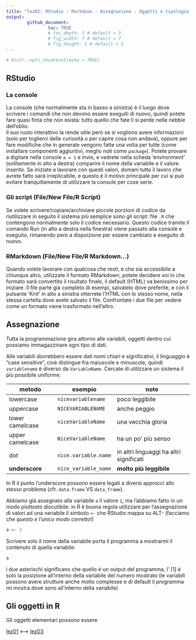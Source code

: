 ```yaml
---
title: "lez02: RStudio - Markdown - Assegnazione - Oggetti e tipologie di variabili"
output: 
        github_document:
                toc: TRUE
                # toc_depth: 3 # default = 3
                # fig_width: 7 # default = 7
                # fig_height: 5 # default = 5
---
```


```r
# knitr::opts_chunk$set(echo = TRUE)
```
## RStudio

### La console
La console (che normalmente sta in basso a sinistra) è il luogo dove scrivere i comandi che non devono essere eseguiti di nuovo, quindi potete fare quasi finta che non esista: tutto quello che fate li si perde nelle nebbie dell'oblio.  
Il suo ruolo interattivo la rende utile però se si vogliono avere informazioni (solo per toglierci delle curiosità o per capire cosa non andava), oppure per fare modifiche che in generale vengono fatte una volta per tutte (come installare componenti aggiuntivi, meglio noti come `package`).
Potete provare a digitare nella console `a = 1` e invio, e vedrete nella scheda 'environment' (solitamente in alto a destra) comparire il nome della variabile e il valore inserito.
Se iniziate a lavorare con questi valori, domani tutto il lavoro che avrete fatto sarà irreplicabile, e questo è il motivo principale per cui si può evitare tranquillamente di utilizzare la console per cose serie.

### Gli script (File/New File/R Script) 
Se volete scrivere/copiare/archiviare piccole porzioni di codice da riutilizzare in seguito il sistema più semplice sono gli script: file `.R` che contengono normalmente solo il codice necessario. Questo codice tramite il comando Run (in alto a destra nella finestra) viene passato alla console e eseguito, rimanendo però a dispoizione per essere cambiato e eseguito di nuovo.

### RMarkdown (File/New File/R Markdown...)
Quando volete lavorare con qualcosa che resti, e che sia accessibile a chiunque altro, utilizzate il formato RMarkdown, potete decidere voi in che formato sarà convertito il risultato finale, il default (HTML) va benissimo per iniziare. Il file parte già completo di esempi, salvatelo dove preferite, e con il pulsante 'Knit' in alto a sinistra otterrete l'HTML con lo stesso nome, nella stessa cartella dove avete salvato il file. Confrontate i due file per vedere come un formato viene trasformato nell'altro.

## Assegnazione
Tutta la programmazione gira attorno alle variabili, oggetti dentro cui possiamo immagazzinare ogni tipo di dati.

Alle variabili dovrebbero essere dati nomi chiari e significativi, il linguaggio è "case sensitive", cioè distingue fra maiuscole e minuscole, quindi `variablename` è diverso da `VariableName`.
Cercate di utilizzare un sistema il più possibile uniforme:  

| metodo | esempio | note |
| ------ | ------- | ---- |
| lowercase | `nicevariablename` | poco leggibile |
| uppercase | `NICEVARIABLENAME` | anche peggio |
| lower camelcase | `niceVariableName` | una vecchia gloria |
| upper camelcase | `NiceVariableName` | ha un po' più senso |
| dot | `nice.variable.name` | in altri linguaggi ha altri significati |
| **underscore** | `nice_variable_name` | **molto più leggibile** |

In R il punto l'underscore possono essere legati a diversi approcci allo stesso problema (cfr. `data.frame` VS `data_frame`).

Abbiamo già assegnato alla variabile `a` il valore `1`, ma l'abbiamo fatto in un modo piuttosto discutibile: in R è buona regola utilizzare per l'assegnazione di valori ad una variabile il simbolo `<-` che RStudio mappa su ALT- (facciamo che *questo é l'unico modo corretto*!)

```r
a <- 3
```

Scrivere solo il nome della variabile porta il programma a mostrarmi il contenuto di quella variabile:
```r
a
```

i due asterischi significano che quello è un output del programma, l' [1] è solo la posizione all'interno della variabile del numero mostrato (le variabili possono avere strutture anche molto complesse e di default il programma mi mostra dove sono all'interno della variabile)




## Gli oggetti in R

Gli oggetti elementari possono essere







[lez01](/lez01/) <---> [lez03](/lez03/)